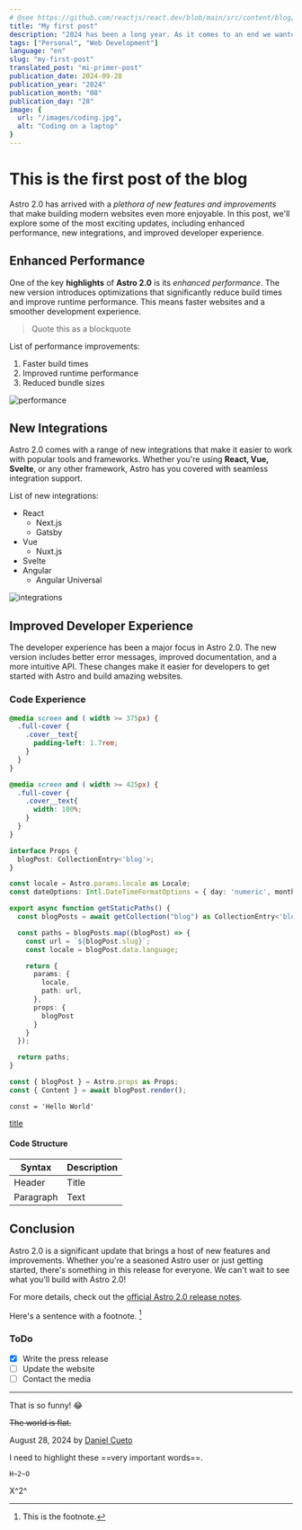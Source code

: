 ```yaml
---
# @see https://github.com/reactjs/react.dev/blob/main/src/content/blog/2020/12/21/data-fetching-with-react-server-components.md
title: "My first post"
description: "2024 has been a long year. As it comes to an end we wanted to share a special Holiday Update on our research into zero-bundle-size React Server Components."
tags: ["Personal", "Web Development"]
language: "en"
slug: "my-first-post"
translated_post: "mi-primer-post"
publication_date: 2024-09-28
publication_year: "2024"
publication_month: "08"
publication_day: "28"
image: {
  url: "/images/coding.jpg",
  alt: "Coding on a laptop"
}
---
```


# This is the first post of the blog

Astro 2.0 has arrived with a *plethora of new features and improvements* that make building modern websites even more enjoyable. In this post, we'll explore some of the most exciting updates, including enhanced performance, new integrations, and improved developer experience.

## Enhanced Performance

One of the key **highlights** of **Astro 2.0** is its *enhanced performance*. The new version introduces optimizations that significantly reduce build times and improve runtime performance. This means faster websites and a smoother development experience.

> Quote this as a blockquote

List of performance improvements:

1. Faster build times
2. Improved runtime performance
3. Reduced bundle sizes

<Image src="/images/egor.jpg" alt="performance" />

## New Integrations

Astro 2.0 comes with a range of new integrations that make it easier to work with popular tools and frameworks. Whether you're using **React, Vue, Svelte**, or any other framework, Astro has you covered with seamless integration support.

List of new integrations:

- React
  - Next.js
  - Gatsby
- Vue
  - Nuxt.js
- Svelte
- Angular
  - Angular Universal

<Image src="https://kinsta.com/wp-content/uploads/2023/04/react-must-be-in-scope-when-using-jsx.jpg" alt="integrations" />

## Improved Developer Experience

The developer experience has been a major focus in Astro 2.0. The new version includes better error messages, improved documentation, and a more intuitive API. These changes make it easier for developers to get started with Astro and build amazing websites.

### Code Experience

```css
@media screen and ( width >= 375px) {
  .full-cover {
    .cover__text{
      padding-left: 1.7rem;
    }
  }
}

@media screen and ( width >= 425px) {
  .full-cover {
    .cover__text{
      width: 100%;
    }
  }
}
```

```typescript
interface Props {
  blogPost: CollectionEntry<'blog'>;
}

const locale = Astro.params.locale as Locale;
const dateOptions: Intl.DateTimeFormatOptions = { day: 'numeric', month: 'short', year: 'numeric' };

export async function getStaticPaths() {
  const blogPosts = await getCollection("blog") as CollectionEntry<'blog'>[];

  const paths = blogPosts.map((blogPost) => {
    const url = `${blogPost.slug}`;
    const locale = blogPost.data.language;

    return {
      params: {
        locale,
        path: url,
      },
      props: {
        blogPost
      }
    }
  });

  return paths;
}

const { blogPost } = Astro.props as Props;
const { Content } = await blogPost.render();
```

` const = 'Hello World' `

[title](https://www.example.com)


#### Code Structure

| Syntax | Description |
| ----------- | ----------- |
| Header | Title |
| Paragraph | Text |



## Conclusion

Astro 2.0 is a significant update that brings a host of new features and improvements. Whether you're a seasoned Astro user or just getting started, there's something in this release for everyone. We can't wait to see what you'll build with Astro 2.0!

For more details, check out the [official Astro 2.0 release notes](https://example.com/astro-2.0-release-notes).


Here's a sentence with a footnote. [^1]

[^1]: This is the footnote.

### ToDo

- [x] Write the press release
- [ ] Update the website
- [ ] Contact the media

---

That is so funny! :joy:

~~The world is flat.~~

August 28, 2024 by [Daniel Cueto](https://x.com/DCuetoMe)


I need to highlight these ==very important words==.

	H~2~O

  X^2^